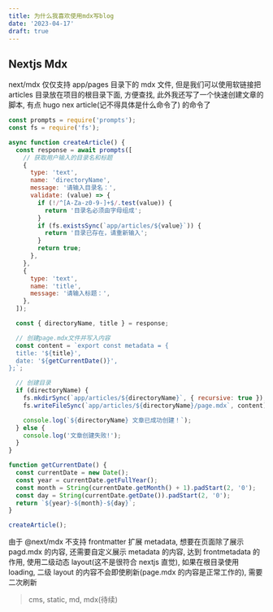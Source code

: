 ```yaml
---
title: 为什么我喜欢使用mdx写blog
date: '2023-04-17'
draft: true
---
```


## Nextjs Mdx

next/mdx 仅仅支持 app/pages 目录下的 mdx 文件, 但是我们可以使用软链接把 articles 目录放在项目的根目录下面, 方便查找, 此外我还写了一个快速创建文章的脚本, 有点 hugo nex article(记不得具体是什么命令了) 的命令了

```js
const prompts = require('prompts');
const fs = require('fs');

async function createArticle() {
  const response = await prompts([
    // 获取用户输入的目录名和标题
    {
      type: 'text',
      name: 'directoryName',
      message: '请输入目录名：',
      validate: (value) => {
        if (!/^[A-Za-z0-9-]+$/.test(value)) {
          return '目录名必须由字母组成';
        }
        if (fs.existsSync(`app/articles/${value}`)) {
          return '目录已存在，请重新输入';
        }
        return true;
      },
    },
    {
      type: 'text',
      name: 'title',
      message: '请输入标题：',
    },
  ]);

  const { directoryName, title } = response;

  // 创建page.mdx文件并写入内容
  const content = `export const metadata = {
  title: '${title}',
  date: '${getCurrentDate()}',
};`;

  // 创建目录
  if (directoryName) {
    fs.mkdirSync(`app/articles/${directoryName}`, { recursive: true });
    fs.writeFileSync(`app/articles/${directoryName}/page.mdx`, content);

    console.log(`${directoryName} 文章已成功创建！`);
  } else {
    console.log('文章创建失败!');
  }
}

function getCurrentDate() {
  const currentDate = new Date();
  const year = currentDate.getFullYear();
  const month = String(currentDate.getMonth() + 1).padStart(2, '0');
  const day = String(currentDate.getDate()).padStart(2, '0');
  return `${year}-${month}-${day}`;
}

createArticle();
```

由于 @next/mdx 不支持 frontmatter 扩展 metadata, 想要在页面除了展示 pagd.mdx 的内容, 还需要自定义展示 metadata 的内容, 达到 frontmetadata 的作用, 使用二级动态 layout(这不是很符合 nextjs 直觉), 如果在根目录使用 loading, 二级 layout 的内容不会即使刷新(page.mdx 的内容是正常工作的), 需要二次刷新

> cms, static, md, mdx(待续)

